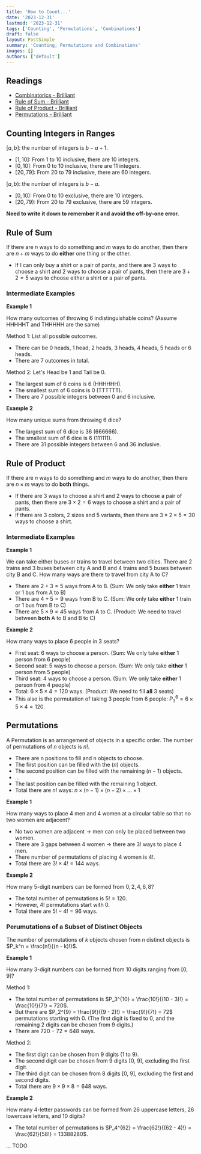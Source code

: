 ```yaml
---
title: 'How to Count...'
date: '2023-12-31'
lastmod: '2023-12-31'
tags: ['Counting', 'Permutations', 'Combinations']
draft: false
layout: PostSimple
summary: 'Counting, Permutations and Combinations'
images: []
authors: ['default']
---
```


## Readings

- [Combinatorics - Brilliant](https://brilliant.org/wiki/combinatorics)
- [Rule of Sum - Brilliant](https://brilliant.org/wiki/rule-of-sum)
- [Rule of Product - Brilliant](https://brilliant.org/wiki/rule-of-product)
- [Permutations - Brilliant](https://brilliant.org/wiki/permutations)

## Counting Integers in Ranges

$[a, b]$: the number of integers is $b - a + 1$.

- $[1, 10]$: From 1 to 10 inclusive, there are 10 integers.
- $[0, 10]$: From 0 to 10 inclusive, there are 11 integers.
- $[20, 79]$: From 20 to 79 inclusive, there are 60 integers.

$[a, b)$: the number of integers is $b - a$.

- $[0, 10)$: From 0 to 10 exclusive, there are 10 integers.
- $[20, 79)$: From 20 to 79 exclusive, there are 59 integers.

**Need to write it down to remember it and avoid the off-by-one error.**

## Rule of Sum

If there are $n$ ways to do something and $m$ ways to do another, then there are $n + m$ ways to do **either** one thing or the other.

- If I can only buy a shirt or a pair of pants, and there are 3 ways to choose a shirt and 2 ways to choose a pair of pants, then there are $3 + 2 = 5$ ways to choose either a shirt or a pair of pants.

### Intermediate Examples

**Example 1**

How many outcomes of throwing 6 indistinguishable coins? (Assume HHHHHT and THHHHH are the same)

Method 1: List all possible outcomes.

- There can be 0 heads, 1 head, 2 heads, 3 heads, 4 heads, 5 heads or 6 heads.
- There are 7 outcomes in total.

Method 2: Let's Head be 1 and Tail be 0.

- The largest sum of 6 coins is 6 (HHHHHH).
- The smallest sum of 6 coins is 0 (TTTTTT).
- There are 7 possible integers between 0 and 6 inclusive.

**Example 2**

How many unique sums from throwing 6 dice?

- The largest sum of 6 dice is 36 (666666).
- The smallest sum of 6 dice is 6 (111111).
- There are 31 possible integers between 6 and 36 inclusive.

## Rule of Product

If there are $n$ ways to do something and $m$ ways to do another, then there are $n \times m$ ways to do **both** things.

- If there are 3 ways to choose a shirt and 2 ways to choose a pair of pants, then there are $3 \times 2 = 6$ ways to choose a shirt and a pair of pants.
- If there are 3 colors, 2 sizes and 5 variants, then there are $3 \times 2 \times 5 = 30$ ways to choose a shirt.

### Intermediate Examples

**Example 1**

We can take either buses or trains to travel between two cities.
There are 2 trains and 3 buses between city A and B and 4 trains and 5 buses between city B and C.
How many ways are there to travel from city A to C?

- There are $2 + 3 = 5$ ways from A to B. (Sum: We only take **either** 1 train or 1 bus from A to B)
- There are $4 + 5 = 9$ ways from B to C. (Sum: We only take **either** 1 train or 1 bus from B to C)
- There are $5 \times 9 = 45$ ways from A to C. (Product: We need to travel between **both** A to B and B to C)

**Example 2**

How many ways to place 6 people in 3 seats?

- First seat: 6 ways to choose a person. (Sum: We only take **either** 1 person from 6 people)
- Second seat: 5 ways to choose a person. (Sum: We only take **either** 1 person from 5 people)
- Third seat: 4 ways to choose a person. (Sum: We only take **either** 1 person from 4 people)
- Total: $6 \times 5 \times 4 = 120$ ways. (Product: We need to fill **all** 3 seats)
- This also is the permutation of taking 3 people from 6 people: $P_3^6 = 6 \times 5 \times 4 = 120$.

## Permutations

A Permutation is an arrangement of objects in a specific order. The number of permutations of $n$ objects is $n!$.

- There are n positions to fill and n objects to choose.
- The first position can be filled with the $(n)$ objects.
- The second position can be filled with the remaining $(n - 1)$ objects.
- ...
- The last position can be filled with the remaining $1$ object.
- Total there are $n!$ ways: $n \times (n - 1) \times (n - 2) \times ... \times 1$

**Example 1**

How many ways to place 4 men and 4 women at a circular table so that no two women are adjacent?

- No two women are adjacent -> men can only be placed between two women.
- There are 3 gaps between 4 women -> there are $3!$ ways to place 4 men.
- There number of permutations of placing 4 women is $4!$.
- Total there are $3! \times 4! = 144$ ways.

**Example 2**

How many 5-digit numbers can be formed from ${0, 2, 4, 6, 8}$?

- The total number of permutations is $5! = 120$.
- However, $4!$ permutations start with 0.
- Total there are $5! - 4! = 96$ ways.

### Perumutations of a Subset of Distinct Objects

The number of permutations of $k$ objects chosen from $n$ distinct objects is $P_k^n = \frac{n!}{(n - k)!}$.

**Example 1**

How many 3-digit numbers can be formed from 10 digits ranging from [0, 9]?

Method 1:

- The total number of permutations is $P_3^{10} = \frac{10!}{(10 - 3)!} = \frac{10!}{7!} = 720$.
- But there are $P_2^{9} = \frac{9!}{(9 - 2)!} = \frac{9!}{7!} = 72$ permutations starting with 0.
  (The first digit is fixed to 0, and the remaining 2 digits can be chosen from 9 digits.)
- There are $720 - 72 = 648$ ways.

Method 2:

- The first digit can be chosen from 9 digits (1 to 9).
- The second digit can be chosen from 9 digits [0, 9], excluding the first digit.
- The third digit can be chosen from 8 digits [0, 9], excluding the first and second digits.
- Total there are $9 \times 9 \times 8 = 648$ ways.

**Example 2**

How many 4-letter passwords can be formed from 26 uppercase letters, 26 lowercase letters, and 10 digits?

- The total number of permutations is $P_4^{62} = \frac{62!}{(62 - 4)!} = \frac{62!}{58!} = 13388280$.

... TODO
